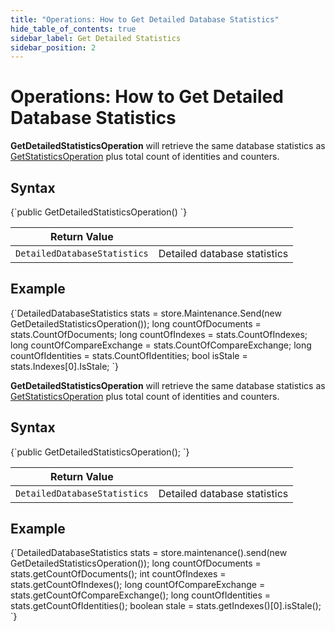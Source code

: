 ```yaml
---
title: "Operations: How to Get Detailed Database Statistics"
hide_table_of_contents: true
sidebar_label: Get Detailed Statistics
sidebar_position: 2
---
```





# Operations: How to Get Detailed Database Statistics
<LanguageSwitcher supportedLanguages={supportedLanguages} />
<LanguageContent language="csharp">


**GetDetailedStatisticsOperation** will retrieve the same database statistics as [GetStatisticsOperation](../../../client-api/operations/maintenance/get-statistics.mdx) plus total count of identities and counters. 

## Syntax

<TabItem value="stats_1" label="stats_1">
<CodeBlock language="csharp">
{`public GetDetailedStatisticsOperation()
`}
</CodeBlock>
</TabItem>

| Return Value | |
| ------------- | ----- |
| `DetailedDatabaseStatistics` | Detailed database statistics |

## Example

<TabItem value="stats_2" label="stats_2">
<CodeBlock language="csharp">
{`DetailedDatabaseStatistics stats = store.Maintenance.Send(new GetDetailedStatisticsOperation());
long countOfDocuments = stats.CountOfDocuments;
long countOfIndexes = stats.CountOfIndexes;
long countOfCompareExchange = stats.CountOfCompareExchange;
long countOfIdentities = stats.CountOfIdentities;
bool isStale = stats.Indexes[0].IsStale;
`}
</CodeBlock>
</TabItem>


</LanguageContent>
<LanguageContent language="java">


**GetDetailedStatisticsOperation** will retrieve the same database statistics as [GetStatisticsOperation](../../../client-api/operations/maintenance/get-statistics.mdx) plus total count of identities and counters. 

## Syntax

<TabItem value="stats_1" label="stats_1">
<CodeBlock language="java">
{`public GetDetailedStatisticsOperation();
`}
</CodeBlock>
</TabItem>

| Return Value | |
| ------------- | ----- |
| `DetailedDatabaseStatistics` | Detailed database statistics |

## Example

<TabItem value="stats_2" label="stats_2">
<CodeBlock language="java">
{`DetailedDatabaseStatistics stats
    = store.maintenance().send(new GetDetailedStatisticsOperation());
long countOfDocuments = stats.getCountOfDocuments();
int countOfIndexes = stats.getCountOfIndexes();
long countOfCompareExchange = stats.getCountOfCompareExchange();
long countOfIdentities = stats.getCountOfIdentities();
boolean stale = stats.getIndexes()[0].isStale();
`}
</CodeBlock>
</TabItem>


</LanguageContent>

<!---
### Operations
- [What are Operations](../../../client-api/operations/what-are-operations)
- [How to Get Collection Statistics](../../../client-api/operations/maintenance/get-collection-statistics)
- [How to Get Statistics](../../../client-api/operations/maintenance/get-statistics)

### FAQ
- [Database Statistics](../../../server/administration/statistics#database-statistics)


-->